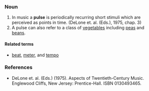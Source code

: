 ===Noun===
#In music a '''pulse''' is periodically recurring short stimuli which are perceived as points in time. (DeLone et. al. (Eds.), 1975, chap. 3)
# A pulse can also refer to a class of [[vegetable]]s including [[pea]]s and [[bean]]s.

====Related terms====
*[[beat]], [[meter]], and [[tempo]]

===References===
*DeLone et. al. (Eds.) (1975). Aspects of Twentieth-Century Music. Englewood Cliffs, New Jersey: Prentice-Hall. ISBN 0130493465.